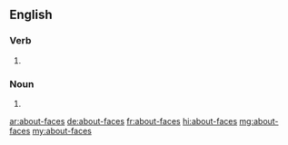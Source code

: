 ==English==

===Verb===
{{head|en|verb form}}

# {{en-third-person singular of|about-face}}

===Noun===
{{head|en|noun plural form}}

# {{plural of|about-face|lang=en}}

[[ar:about-faces]]
[[de:about-faces]]
[[fr:about-faces]]
[[hi:about-faces]]
[[mg:about-faces]]
[[my:about-faces]]
